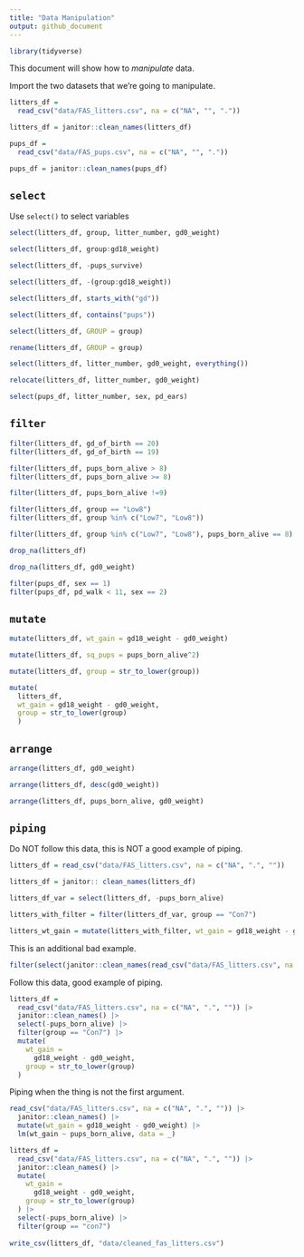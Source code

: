 ```yaml
---
title: "Data Manipulation"
output: github_document
---
```


```r
library(tidyverse)
```

This document will show how to *manipulate* data.

Import the two datasets that we're going to manipulate.

```r
litters_df = 
  read_csv("data/FAS_litters.csv", na = c("NA", "", "."))

litters_df = janitor::clean_names(litters_df)

pups_df = 
  read_csv("data/FAS_pups.csv", na = c("NA", "", "."))

pups_df = janitor::clean_names(pups_df)
```

## `select`

Use `select()` to select variables

```r
select(litters_df, group, litter_number, gd0_weight)
```

```r
select(litters_df, group:gd18_weight)
```

```r
select(litters_df, -pups_survive)
```

```r
select(litters_df, -(group:gd18_weight))
```

```r
select(litters_df, starts_with("gd"))

select(litters_df, contains("pups"))
```

```r
select(litters_df, GROUP = group)

rename(litters_df, GROUP = group)

select(litters_df, litter_number, gd0_weight, everything())

relocate(litters_df, litter_number, gd0_weight)
```

```r
select(pups_df, litter_number, sex, pd_ears)
```



## `filter`

```r
filter(litters_df, gd_of_birth == 20)
filter(litters_df, gd_of_birth == 19)
```

```r
filter(litters_df, pups_born_alive > 8)
filter(litters_df, pups_born_alive >= 8)
```

```r
filter(litters_df, pups_born_alive !=9)
```

```r
filter(litters_df, group == "Low8")
filter(litters_df, group %in% c("Low7", "Low8"))
```

```r
filter(litters_df, group %in% c("Low7", "Low8"), pups_born_alive == 8)
```

```r
drop_na(litters_df)

drop_na(litters_df, gd0_weight)
```

```r
filter(pups_df, sex == 1)
filter(pups_df, pd_walk < 11, sex == 2)
```



## `mutate`

```r
mutate(litters_df, wt_gain = gd18_weight - gd0_weight)

mutate(litters_df, sq_pups = pups_born_alive^2)

mutate(litters_df, group = str_to_lower(group))

mutate(
  litters_df, 
  wt_gain = gd18_weight - gd0_weight, 
  group = str_to_lower(group)
  )
```


## `arrange`

```r
arrange(litters_df, gd0_weight)

arrange(litters_df, desc(gd0_weight))

arrange(litters_df, pups_born_alive, gd0_weight)
```



## `piping`

Do NOT follow this data, this is NOT a good example of piping.
```r
litters_df = read_csv("data/FAS_litters.csv", na = c("NA", ".", ""))

litters_df = janitor:: clean_names(litters_df)

litters_df_var = select(litters_df, -pups_born_alive)

litters_with_filter = filter(litters_df_var, group == "Con7")

litters_wt_gain = mutate(litters_with_filter, wt_gain = gd18_weight - gd0_weight)
```

This is an additional bad example.
```r
filter(select(janitor::clean_names(read_csv("data/FAS_litters.csv", na = c("NA", ".", ""))), -pups_born_alive), group == "Con7")
```

Follow this data, good example of piping.
```r
litters_df = 
  read_csv("data/FAS_litters.csv", na = c("NA", ".", "")) |> 
  janitor::clean_names() |> 
  select(-pups_born_alive) |> 
  filter(group == "Con7") |> 
  mutate(
    wt_gain = 
      gd18_weight - gd0_weight, 
    group = str_to_lower(group)
  )
```


Piping when the thing is not the first argument.
```r
read_csv("data/FAS_litters.csv", na = c("NA", ".", "")) |> 
  janitor::clean_names() |> 
  mutate(wt_gain = gd18_weight - gd0_weight) |> 
  lm(wt_gain ~ pups_born_alive, data = _)
```

```r
litters_df = 
  read_csv("data/FAS_litters.csv", na = c("NA", ".", "")) |> 
  janitor::clean_names() |> 
  mutate(
    wt_gain = 
      gd18_weight - gd0_weight, 
    group = str_to_lower(group)
  ) |> 
  select(-pups_born_alive) |> 
  filter(group == "con7")
    
write_csv(litters_df, "data/cleaned_fas_litters.csv")
```


